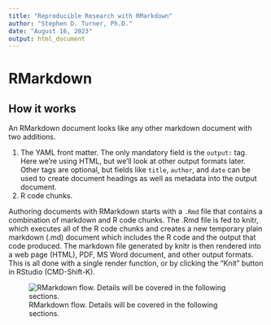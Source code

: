 ```yaml
---
title: "Reproducible Research with RMarkdown"
author: "Stephen D. Turner, Ph.D."
date: "August 16, 2023"
output: html_document
---
```


# RMarkdown

## How it works

An RMarkdown document looks like any other markdown document with two additions. 

1. The YAML front matter. The only mandatory field is the `output:` tag. Here we're using HTML, but we'll look at other output formats later. Other tags are optional, but fields like `title`, `author`, and `date` can be used to create document headings as well as metadata into the output document.
2. R code chunks. 

Authoring documents with RMarkdown starts with a `.Rmd` file that contains a combination of markdown and R code chunks. The .Rmd file is fed to knitr, which executes all of the R code chunks and creates a new temporary plain markdown (.md) document which includes the R code and the output that code produced. The markdown file generated by knitr is then rendered into a web page (HTML), PDF, MS Word document, and other output formats. This is all done with a single render function, or by clicking the "Knit" button in RStudio (CMD-Shift-K).

![RMarkdown flow. Details will be covered in the following sections.](img/rmarkdownflow.png)
